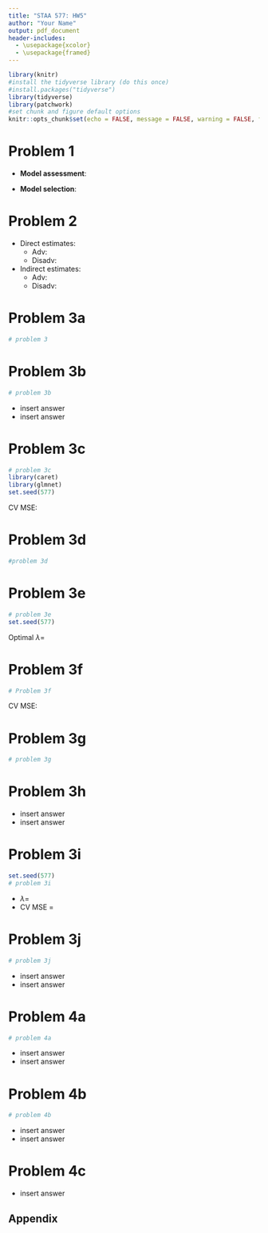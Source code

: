 ```yaml
---
title: "STAA 577: HW5"
author: "Your Name"
output: pdf_document
header-includes:
  - \usepackage{xcolor}
  - \usepackage{framed}
---
```


<!-- STUDENTS: change the "title" and "author" listed above
DO NOT EDIT THE SECTION BELOW -->
\colorlet{shadecolor}{gray!10}
```r
library(knitr)
#install the tidyverse library (do this once)
#install.packages("tidyverse")
library(tidyverse)
library(patchwork)
#set chunk and figure default options
knitr::opts_chunk$set(echo = FALSE, message = FALSE, warning = FALSE, fig.width = 4, fig.height = 4, tidy = TRUE)
```
\newcommand{\hstart}{ \colorlet{shadecolor}{orange!20}
\begin{shaded} }
\newcommand{\hstop}{  \end{shaded} \colorlet{shadecolor}{gray!10}}
<!-- STUDENTS: DO NOT EDIT THE SECTION ABOVE 
start here, insert homework below -->


\normalsize

# Problem 1 


\hstart

- **Model assessment**:

- **Model selection**: 

\hstop

# Problem 2 

\hstart

- Direct estimates:
  + Adv: 
  + Disadv: 

- Indirect estimates:
  + Adv: 
  + Disadv:

\hstop

# Problem 3a 

```r
# problem 3

```

# Problem 3b 

```r
# problem 3b 

```

\hstart

- insert answer
- insert answer

\hstop

# Problem 3c

```r
# problem 3c
library(caret)
library(glmnet)
set.seed(577)

```

\hstart

CV MSE: 

\hstop

# Problem 3d

```r
#problem 3d

```

# Problem 3e

```r
# problem 3e
set.seed(577)

```

\hstart

Optimal $\lambda =$

\hstop

# Problem 3f

```r
# Problem 3f

```

\hstart

CV MSE: 

\hstop

# Problem 3g

```r
# problem 3g

```

# Problem 3h

\hstart

- insert answer
- insert answer

\hstop

# Problem 3i

```r
set.seed(577)
# problem 3i

```

\hstart

- $\lambda =$ 
- CV MSE = 

\hstop

# Problem 3j

```r
# problem 3j

```

\hstart

- insert answer
- insert answer

\hstop

# Problem 4a

```r
# problem 4a

```

\hstart

- insert answer
- insert answer

\hstop

# Problem 4b

```r
# problem 4b

```

\hstart

- insert answer
- insert answer

\hstop

# Problem 4c

\hstart

- insert answer

\hstop



## Appendix

```r

```

